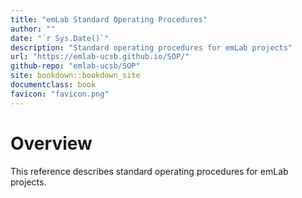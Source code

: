 ```yaml
---
title: "emLab Standard Operating Procedures"
author: ""
date: "`r Sys.Date()`"
description: "Standard operating procedures for emLab projects"
url: "https://emlab-ucsb.github.io/SOP/"
github-repo: "emlab-ucsb/SOP"
site: bookdown::bookdown_site
documentclass: book
favicon: "favicon.png"
---
```


# Overview {-}

This reference describes standard operating procedures for emLab projects.
